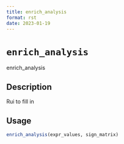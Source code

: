 ```yaml
--- 
title: enrich_analysis 
format: rst 
date: 2023-01-19 
--- 
```

# `enrich_analysis`

enrich_analysis


## Description

Rui to fill in


## Usage

```r
enrich_analysis(expr_values, sign_matrix)
```


